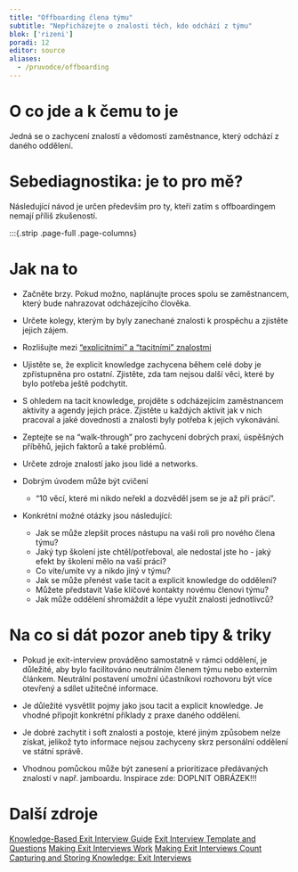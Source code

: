```yaml
---
title: "Offboarding člena týmu"
subtitle: "Nepřicházejte o znalosti těch, kdo odchází z týmu"
blok: ['rizeni']
poradi: 12
editor: source
aliases: 
  - /pruvodce/offboarding
---
```

# O co jde a k čemu to je

Jedná se o zachycení znalostí a vědomostí zaměstnance, který odchází z daného oddělení. 

# Sebediagnostika: je to pro mě?

Následující návod je určen především pro ty, kteří zatím s offboardingem nemají příliš zkušeností. 

:::{.strip .page-full .page-columns}

# Jak na to 

- Začněte brzy. Pokud možno, naplánujte proces spolu se zaměstnancem, který bude nahrazovat odcházejícího člověka. 

- Určete kolegy, kterým by byly zanechané znalosti k prospěchu a zjistěte jejich zájem. 

- Rozlišujte mezi [“explicitními” a “tacitními” znalostmi](https://www.tlu.ee/~sirvir/Information%20and%20Knowledge%20Management/Key_Concepts_of_IKM/tacit_and_explicit_knowledge.html)

- Ujistěte se, že explicit knowledge zachycena během celé doby je zpřístupněna pro ostatní. Zjistěte, zda tam nejsou další věci, které by bylo potřeba ještě podchytit. 

- S ohledem na tacit knowledge, projděte s odcházejícím zaměstnancem aktivity a agendy jejich práce. Zjistěte u každých aktivit jak v nich pracoval a jaké dovednosti a znalosti byly potřeba k jejich vykonávání. 

- Zeptejte se na “walk-through” pro zachycení dobrých praxí, úspěšných příběhů, jejich faktorů a také problémů.

- Určete zdroje znalostí jako jsou lidé a networks. 

- Dobrým úvodem může být cvičení
    - “10 věcí, které mi nikdo neřekl a dozvěděl jsem se je až při práci”. 

- Konkrétní možné otázky jsou následující: 
    - Jak se může zlepšit proces nástupu na vaši roli pro nového člena týmu?
    - Jaký typ školení jste chtěl/potřeboval, ale nedostal jste ho - jaký efekt by školení mělo na vaší práci?
    - Co víte/umíte vy a nikdo jiný v týmu?
    - Jak se může přenést vaše tacit a explicit knowledge do oddělení?
    - Můžete představit Vaše klíčové kontakty novému členovi týmu?
    - Jak může oddělení shromáždit a lépe využít znalosti jednotlivců? 

# Na co si dát pozor aneb tipy & triky

- Pokud je exit-interview prováděno samostatně v rámci oddělení, je důležité, aby bylo facilitováno neutrálním členem týmu nebo externím článkem. Neutrální postavení umožní účastníkovi rozhovoru být více otevřený a sdílet užitečné informace. 

- Je důležité vysvětlit pojmy jako jsou tacit a explicit knowledge. Je vhodné připojit konkrétní příklady z praxe daného oddělení. 

- Je dobré zachytit i soft znalosti a postoje, které jiným způsobem nelze získat, jelikož tyto informace nejsou zachyceny skrz personální oddělení ve státní správě. 

- Vhodnou pomůckou může být zanesení a prioritizace předávaných znalostí v např. jamboardu. Inspirace zde: DOPLNIT OBRÁZEK!!!

# Další zdroje

[Knowledge-Based Exit Interview Guide](http://knowledgetransferalliance.pbworks.com/w/page/13792791/Knowledge-Based%20Exit%20Interview%20Guide)
[Exit Interview Template and Questions](https://www.businessballs.com/team-management/exit-interviews/)
[Making Exit Interviews Work](https://www.shrm.org/hr-today/news/hr-magazine/pages/0804agenda_empstaffing.aspx)
[Making Exit Interviews Count](https://hbr.org/2016/04/making-exit-interviews-count)
[Capturing and Storing Knowledge: Exit Interviews](https://cdn.odi.org/media/documents/6443.pdf)

:::{#refs}
:::
